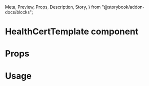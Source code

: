   Meta,
  Preview,
  Props,
  Description,
  Story,
} from "@storybook/addon-docs/blocks";

<Meta title="HEALTH_CERT" component={HealthCertTemplate} />

# HealthCertTemplate component

<Description of={HealthCertTemplate} />

# Props

<Props of={HealthCertTemplate} />

# Usage

<Preview>
  <Story name="PDT v1.0 PCR with NRIC">
    <HealthCertTemplate document={object("document", sampleWithNric)} />
  </Story>
  <Story name="PDT v1.0 PCR with NRIC, multi-qr">
    <HealthCertTemplate document={object("document", sampleWithNricMultiQr)} />
  </Story>
  <Story name="PDT v1.0 PCR without NRIC">
    <HealthCertTemplate document={object("document", sampleWithoutNric)} />
  </Story>
  <Story name="PDT v1.0 ART with NRIC">
    <HealthCertTemplate document={object("document", sampleArtWithNric)} />
  </Story>
  <Story name="PDT v1.0 ART with NRIC, multi-qr">
    <HealthCertTemplate
      document={object("document", sampleArtWithNricMultiQr)}
    />
  </Story>
  <Story name="PDT v1.0 multi-memo">
    <HealthCertTemplate document={object("document", multiMemoSample)} />
  </Story>
  <Story name="PDT v2.0 PCR with NRIC">
    <HealthCertTemplate document={v2PcrWithNric} />
  </Story>
  <Story name="PDT v2.0 PCR with NRIC, multi-qr">
    <HealthCertTemplate document={v2PcrWithNricMultiQr} />
  </Story>
  <Story name="PDT v2.0 PCR without NRIC">
    <HealthCertTemplate document={v2PcrWithoutNric} />
  </Story>
  <Story name="PDT v2.0 ART with NRIC">
    <HealthCertTemplate document={v2ArtWithNric} />
  </Story>
  <Story name="PDT v2.0 ART with NRIC, multi-qr">
    <HealthCertTemplate document={v2ArtWithNricMultiQr} />
  </Story>
  <Story name="PDT v2.0 SER multi-memo">
    <HealthCertTemplate document={v2SerMultiMemo} />
  </Story>
</Preview>
